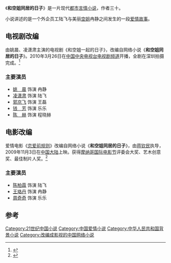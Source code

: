 {{Refimprove|time=2012-04-09T03:18:56+00:00 }}
《'''和空姐同居的日子'''》是一片现代[[都市|都市]][[言情小说|言情小说]]，作者三十。

小说讲述的是一个外企员工陆飞与美丽[[空姐|空姐]]冉静之间发生的一段[[爱情故事|爱情故事]]。

== 电视剧改编 ==
由姚晨、凌潇肃主演的电视剧《和空姐一起的日子》，改编自网络小说《'''和空姐同居的日子'''》。2010年3月26日在[[中国中央电视台电视剧频道|中国中央电视台电视剧频道]]开播，全剧在深圳拍摄完成。<ref>{{cite web  | publisher =  | title =《和空姐一起的日子》3月26日登陆央八黄金档  | url =http://ent.sina.com.cn/v/m/2010-03-10/10542893522.shtml  | author =新浪娱乐  | accessdate =2012-04-09  | archive-date =2019-08-10  | archive-url =https://web.archive.org/web/20190810204925/http://ent.sina.com.cn/v/m/2010-03-10/10542893522.shtml  | dead-url =no  }}</ref>

=== 主要演员 ===
*[[姚晨|姚　晨]] 饰演 冉静　
*[[凌潇肃|凌潇肃]] 饰演 陆飞
*[[郭京飞|郭京飞]] 饰演 王磊
*[[钱芳|钱　芳]] 饰演 乐乐
*[[陈赫_(中国演员)|陈　赫]] 饰演 程晓赫

== 电影改编 ==
爱情电影《[[恋爱前规则|恋爱前规则]]》改编自网络小说《'''和空姐同居的日子'''》，由[[蒋钦民|蒋钦民]]执导，2009年11月3日在[[中国大陆|中国大陆]]上映。获得[[摩纳哥国际电影节|摩纳哥国际电影节]]评委会大奖、艺木创意奖、最佳制片人奖。<ref>{{cite web  | publisher =  | title =《恋爱前规则》摩纳哥国际电影节斩获三项大奖  | url =http://ent.sina.com.cn/m/c/2009-12-30/11232829254.shtml  | author =新浪娱乐  | accessdate =2012-04-09  | archive-date =2019-08-14  | archive-url =https://web.archive.org/web/20190814231023/http://ent.sina.com.cn/m/c/2009-12-30/11232829254.shtml  | dead-url =no  }}</ref>

=== 主要演员 ===
*[[陈柏霖|陈柏霖]] 饰演 陆飞 
*[[王珞丹|王珞丹]] 饰演 冉静 
*[[周奇奇|周奇奇]] 饰演 乐乐 

== 参考 ==
{{Reflist}}

{{DEFAULTSORT:h和}}
[[Category:21世纪中国小说|Category:21世纪中国小说]]
[[Category:中国爱情小说|Category:中国爱情小说]]
[[Category:中华人民共和国背景小说|Category:中华人民共和国背景小说]]
[[Category:改编成影视的中国网络小说|Category:改编成影视的中国网络小说]]